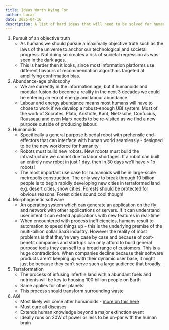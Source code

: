 ```yaml
---
title: Ideas Worth Dying For
author: Lucas
date: 2025-04-16
description: A list of hard ideas that will need to be solved for humanity to pass through all the great filters - ranked by difficulty. Adding to these as I go.
---
```


1. Pursuit of an objective truth
    - As humans we should pursue a maximally objective truth such as the laws of the universe to anchor our technological and societal progress. Not doing so creates a risk of societal regression as was seen in the dark ages.
    - This is harder then it looks, since most information platforms use different flavours of recommendation algorithms targeted at amplifying confirmation bias.
2. Abundance-age philosophy
    - We are currently in the information age, but if humanoids and modular fusion do become a reality in the next 3 decades we could be entering an era of energy and labour abundance.
    - Labour and energy abundance means most humans will have to chose to work if we develop a robust-enough UBI system. Most of the work of Socrates, Plato, Aristotle, Kant, Nietzsche, Confucius, Rousseau and even Marx needs to be re-visited as we find a new purpose outside of producing labour.
3. Humanoids
    - Specifically a general purpose bipedal robot with prehensile end-effectors that can interface with human world seamlessly - designed to be the new workforce for humanity
    - Robots must build new robots. New robots must build the infrastructure we cannot due to labor shortages. If a robot can built an entirely new robot in just 1 day, then in 30 days we’ll have > 1b robots!
    - The most important use case for humanoids will be in large-scale metropolis construction. The only way to break through 10 billion people is to begin rapidly developing new cities in terraformed land e.g. desert cities, snow cities. Forests should be protected for obvious reasons. Forest cities sound cool though!
4. Morphogenetic software
    - An operating system which can generate an application on the fly and network with other applications or servers. If it can understand user intent it can extend applications with new features in real-time
    - When encountered with process inefficiencies, humans result to automation to speed things up - this is the underlying premise of the multi-billion dollar SaaS industry. However the reality of most problems is that they're very case by case and because of cost-benefit companies and startups can only afford to build general purpose tools they can sell to a broad range of customers. This is a huge contradiction. When companies decline because their software products aren’t keeping up with their dynamic user base, it might just be because they can’t serve such a large audience that broadly.
5. Terraformation
    - The process of infusing infertile land with a abundant fuels and nutrients will be key to housing 100 billion people on Earth
    - Same applies for other planets
    - This process should transform surrounding waste
6. AGI
    - Most likely will come after humanoids - [more on this here](https://maybelucas.com/posts/hippocampus/)
    - Must cure all diseases
    - Extends human knowledge beyond a major extinction event
    - Ideally runs on 20W of power or less to be on-par with the human brain